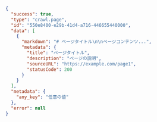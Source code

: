 ```json
{
  "success": true,
  "type": "crawl.page", 
  "id": "550e8400-e29b-41d4-a716-446655440000",
  "data": [
    {
      "markdown": "# ページタイトル\n\nページコンテンツ...",
      "metadata": {
        "title": "ページタイトル",
        "description": "ページの説明",
        "sourceURL": "https://example.com/page1",
        "statusCode": 200
      }
    }
  ],
  "metadata": {
    "any_key": "任意の値"
  },
  "error": null
}
```
